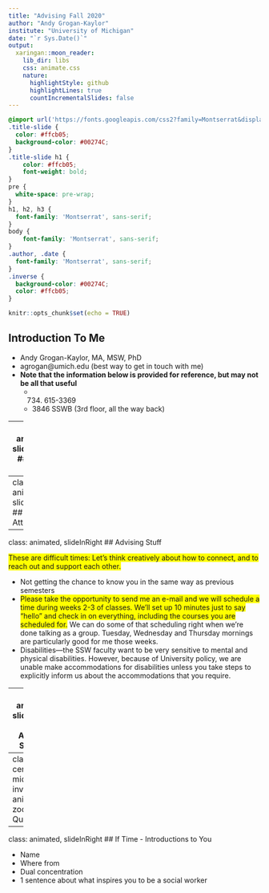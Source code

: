 ```yaml
---
title: "Advising Fall 2020"
author: "Andy Grogan-Kaylor"
institute: "University of Michigan"
date: "`r Sys.Date()`"
output:
  xaringan::moon_reader:
    lib_dir: libs
    css: animate.css
    nature:
      highlightStyle: github
      highlightLines: true
      countIncrementalSlides: false
---
```


```css

@import url('https://fonts.googleapis.com/css2?family=Montserrat&display=swap');
.title-slide { 
  color: #ffcb05;
  background-color: #00274C; 
}
.title-slide h1 {
    color: #ffcb05;
    font-weight: bold;
}
pre {
  white-space: pre-wrap;
}
h1, h2, h3 {
  font-family: 'Montserrat', sans-serif;
}
body { 
    font-family: 'Montserrat', sans-serif;
}
.author, .date {
  font-family: 'Montserrat', sans-serif;
}
.inverse {
  background-color: #00274C;
  color: #ffcb05;
}
```

```r

knitr::opts_chunk$set(echo = TRUE)

```

## Introduction To Me

* Andy Grogan-Kaylor, MA, MSW, PhD
* agrogan@umich.edu (best way to get in touch with me)
* **Note that the information below is provided for reference, but may not be all that useful**
    + (734) 615-3369
    + 3846 SSWB (3rd floor, all the way back)

---
class: animated, slideInRight
## About Me 

[https://agrogan1.github.io/background.html](https://agrogan1.github.io/background.html)

* I do research on families and children, parenting, neighborhoods and schools
* I have strong interests in social justice.  I was originally a community organizer, and also served as a Peace Corps Volunteer in Ghana, West Africa.
* I do a lot of child and adolescent development research on things like how family relationships, parenting, and discipline relate to child and adolescent outcomes like aggression, anxiety, and substance use.  
* I do a lot of work researching physical punishment of children.  A few years ago, I published an analysis of 50 years of research on corporal punishment that you may have read about in the media.  Don’t spank kids!
* I teach in the areas of research and social policy and evaluation.
I have taught a course on *Statistics For SP&E Majors*. 
* This fall I am teaching an MSW course on *Data Visualization*, and a  Doctoral course on how to analyze data that comes in *qualitatively distinct categories*, like *which candidate are you voting for*?

---
class: animated, slideInRight
## Take Attendance

---
class: animated, slideInRight
## Advising Stuff

<span style="background-color: #FFFF00">These are difficult times: Let's think creatively about how to connect, and to reach out and support each other.</span>

* Not getting the chance to know you in the same way as previous semesters
* <span style="background-color: #FFFF00">Please take the opportunity to send me an e-mail and we will schedule a time during weeks 2-3 of classes.  We’ll set up 10 minutes just to say “hello” and check in on everything, including the courses you are scheduled for.</span> We can do some of that scheduling right when we’re done talking as a group.  Tuesday, Wednesday and Thursday mornings are particularly good for me those weeks.
* Disabilities—the SSW faculty want to be very sensitive to mental and physical disabilities.  However, because of University policy, we are unable make accommodations for disabilities unless you take steps to explicitly inform us about the accommodations that you require.

---
class: animated, slideInRight
## Advising Stuff (2)

* Exemptions (explain process) – if you have exemptions, this frees you up to take electives or to try and fill requirements from later on in the curriculum.  Exemptions are only for classroom based courses not field courses.
* Changing method or practice area is something that you should think about this week
* Changing from 16 to 20 month, or *vice versa*, becomes substantially more difficult once field work has started.
* Pitch dual degrees
* Minor ties up your course schedule but reserves time in field.
* Lots of help on campus—If you run into problems down the road, I am a person you can come to and talk to.

---
class: center, middle, inverse, animated, zoomIn
## Questions?

---
class: animated, slideInRight
## If Time - Introductions to You

* Name
* Where from
* Dual concentration
* 1 sentence about what inspires you to be a social worker



